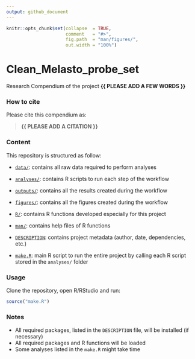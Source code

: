 ```yaml
---
output: github_document
---
```


<!-- README.md is generated from README.Rmd. Please edit that file -->


```r
knitr::opts_chunk$set(collapse  = TRUE,
                      comment   = "#>",
                      fig.path  = "man/figures/",
                      out.width = "100%")
```



# Clean_Melasto_probe_set


<!-- badges: start -->
<!-- badges: end -->


Research Compendium of the project **{{ PLEASE ADD A FEW WORDS }}**



### How to cite

Please cite this compendium as: 

> **{{ PLEASE ADD A CITATION }}**



### Content

This repository is structured as follow:

- [`data/`](https://github.com/LPDagallier/Clean_Melasto_probe_set/tree/master/data):
contains all raw data required to perform analyses

- [`analyses/`](https://github.com/LPDagallier/Clean_Melasto_probe_set/tree/master/analyses/):
contains R scripts to run each step of the workflow

- [`outputs/`](https://github.com/LPDagallier/Clean_Melasto_probe_set/tree/master/outputs):
contains all the results created during the workflow

- [`figures/`](https://github.com/LPDagallier/Clean_Melasto_probe_set/tree/master/figures):
contains all the figures created during the workflow

- [`R/`](https://github.com/LPDagallier/Clean_Melasto_probe_set/tree/master/R):
contains R functions developed especially for this project

- [`man/`](https://github.com/LPDagallier/Clean_Melasto_probe_set/tree/master/man):
contains help files of R functions

- [`DESCRIPTION`](https://github.com/LPDagallier/Clean_Melasto_probe_set/tree/master/DESCRIPTION):
contains project metadata (author, date, dependencies, etc.)

- [`make.R`](https://github.com/LPDagallier/Clean_Melasto_probe_set/tree/master/make.R):
main R script to run the entire project by calling each R script stored in the `analyses/` folder



### Usage

Clone the repository, open R/RStudio and run:

```r
source("make.R")
```



### Notes

- All required packages, listed in the `DESCRIPTION` file, will be installed (if necessary)
- All required packages and R functions will be loaded
- Some analyses listed in the `make.R` might take time
